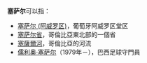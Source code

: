 '''塞萨尔'''可以指：

*[[塞萨尔_(阿威罗区)|塞萨尔 (阿威罗区)]]，葡萄牙阿威罗区堂区
*[[塞萨尔省|塞萨尔省]]，哥倫比亞東北部的一個省
*[[塞薩爾河|塞薩爾河]]，哥倫比亞的河流
*[[儒利奥·塞萨尔|儒利奥·塞萨尔]]（1979年－），巴西足球守門員

{{Disambig|Cat=三字消歧义}}